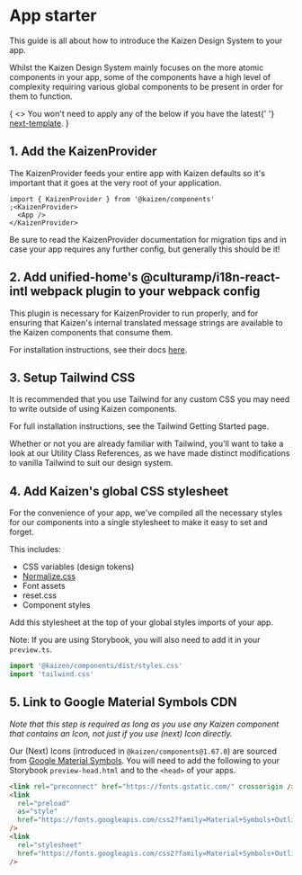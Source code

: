 
<Meta title="Guides/App starter" />

<V1Notice />

# App starter

This guide is all about how to introduce the Kaizen Design System to your app.

Whilst the Kaizen Design System mainly focuses on the more atomic components in your app, some of the components have a high level of complexity requiring various global components to be present in order for them to function.

<Unstyled>
  <InlineNotification persistent type="informative">
    {
      <>
        You won&apos;t need to apply any of the below if you have the latest{' '}
        <a href="https://github.com/cultureamp/next-template">next-template</a>.
      </>
    }
  </InlineNotification>
</Unstyled>

## 1. Add the KaizenProvider

The <LinkTo pageId="components-kaizen-provider-installation">KaizenProvider</LinkTo> feeds your entire app with Kaizen defaults so it's important that it goes at the very root of your application.

```tsx
import { KaizenProvider } from '@kaizen/components'
;<KaizenProvider>
  <App />
</KaizenProvider>
```

Be sure to read the <LinkTo pageId="components-kaizen-provider-installation">KaizenProvider</LinkTo> documentation for migration tips and in case your app requires any further config, but generally this should be it!

## 2. Add unified-home's @culturamp/i18n-react-intl webpack plugin to your webpack config

This plugin is necessary for KaizenProvider to run properly, and for ensuring that Kaizen's internal translated message strings are
available to the Kaizen components that consume them.

For installation instructions, see their docs [here](https://github.com/cultureamp/unified-home/tree/master/packages/i18n-react-intl#integrating-with-webpack).

## 3. Setup Tailwind CSS

It is recommended that you use Tailwind for any custom CSS you may need to write outside of using Kaizen components.

For full installation instructions, see the <LinkTo pageId="systems-tailwind-getting-started">Tailwind Getting Started</LinkTo> page.

Whether or not you are already familiar with Tailwind, you'll want to take a look at our <LinkTo pageId="systems-tailwind-utility-class-references-overview">Utility Class References</LinkTo>, as we have made distinct modifications to vanilla Tailwind to suit our design system.

## 4. Add Kaizen's global CSS stylesheet

For the convenience of your app, we've compiled all the necessary styles for our components into a single stylesheet to make it easy to set and forget.

This includes:

- CSS variables (design tokens)
- [Normalize.css](https://github.com/necolas/normalize.css)
- Font assets
- reset.css
- Component styles

Add this stylesheet at the top of your global styles imports of your app.

Note: If you are using Storybook, you will also need to add it in your `preview.ts`.

```js
import '@kaizen/components/dist/styles.css'
import 'tailwind.css'
```

## 5. Link to Google Material Symbols CDN

_Note that this step is required as long as you use any Kaizen component that contains an Icon, not just if you use (next) Icon directly._

Our <LinkTo pageId="illustrations-icon-icon-next-api-specification">(Next) Icons</LinkTo> (introduced in `@kaizen/components@1.67.0`) are sourced from [Google Material Symbols](https://fonts.google.com/icons).
You will need to add the following to your Storybook `preview-head.html` and to the `<head>` of your apps.

```html
<link rel="preconnect" href="https://fonts.gstatic.com/" crossorigin />
<link
  rel="preload"
  as="style"
  href="https://fonts.googleapis.com/css2?family=Material+Symbols+Outlined:opsz,wght,FILL,GRAD@20..48,400,0..1,0&display=block"
/>
<link
  rel="stylesheet"
  href="https://fonts.googleapis.com/css2?family=Material+Symbols+Outlined:opsz,wght,FILL,GRAD@20..48,400,0..1,0&display=block"
/>
```
